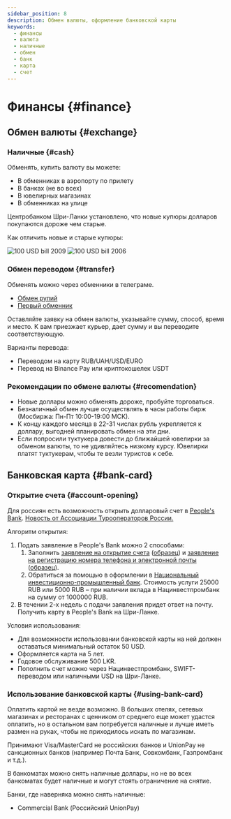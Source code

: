 ```yaml
---
sidebar_position: 8
description: Обмен валюты, оформление банковской карты
keywords:
  - финансы
  - валюта
  - наличные
  - обмен
  - банк
  - карта
  - счет
---
```



# Финансы {#finance}

## Обмен валюты {#exchange}

### Наличные {#cash}

Обменять, купить валюту вы можете:

- В обменниках в аэропорту по прилету
- В банках (не во всех)
- В ювелирных магазинах
- В обменниках на улице

Центробанком Шри-Ланки установлено, что новые купюры долларов покупаются дороже чем старые.

Как отличить новые и старые купюры:

<Tabs>
  <TabItem value="new" label="Новые" default>
    <img src="/img/100usd_2009.jpg" alt="100 USD bill 2009" />
  </TabItem>
  <TabItem value="old" label="Старые">
    <img src="/img/100usd_2006.jpg" alt="100 USD bill 2006" />
  </TabItem>
</Tabs>

### Обмен переводом {#transfer}

Обменять можно через обменники в телеграме.

- [Обмен рупий](https://t.me/usdlkrbot)
- [Первый обменник](https://t.me/FirstexchangeLKR)

Оставляйте заявку на обмен валюты, указывайте сумму, способ, время и место. К вам приезжает курьер, дает сумму и вы переводите соответствующую.

Варианты перевода:

- Переводом на карту RUB/UAH/USD/EURO
- Перевод на Binance Pay или криптокошелек USDT

### Рекомендации по обмене валюты {#recomendation}

- Новые доллары можно обменять дороже, пробуйте торговаться.
- Безналичный обмен лучше осуществлять в часы работы бирж (Мосбиржа: Пн-Пт 10:00-19:00 МСК).
- К концу каждого месяца в 22-31 числах рубль укрепляется к доллару, выгодней планировать обмен на эти дни.
- Если попросили туктукера довести до ближайшей ювелирки за обменом валюты, то не удивляйтесь низкому курсу. Ювелирки платят туктукерам, чтобы те везли туристов к себе.

## Банковская карта {#bank-card}

### Открытие счета {#account-opening}

Для россиян есть возможность открыть долларовый счет в [People's Bank](https://www.peoplesbank.lk/). [Новость от Ассоциации Турооператоров России.](https://www.atorus.ru/node/50267)

Алгоритм открытия:

1. Подать заявление в People's Bank можно 2 способами:
    1. Заполнить [заявление на открытие счета](https://www.srilankaembassy.ru/images/tourism/BankingCooperation/PFCA-Opening-Application.pdf) ([образец](https://www.srilankaembassy.ru/images/tourism/BankingCooperation/Sample-PFCA-Opening.pdf)) и [заявление на регистрацию номера телефона и электронной почты](https://www.srilankaembassy.ru/images/tourism/BankingCooperation/Mobile-Phone-Number-and-Email-Address-Registering-or-Updating-Form-2.pdf) ([образец](https://www.srilankaembassy.ru/images/tourism/BankingCooperation/Sample-Mobile-Phone-Email-Address.pdf)).
    2. Обратиться за помощью в оформлении в [Национальный инвестиционно-промышленный банк](https://www.nipbank.ru/offer/sotrudnichestvo-mezhdu-narodnym-bankom-shri-lanki-people-s-bank-sri-lanka-i-natsionalnym-investitsio/). Стоимость услуги 25000 RUB или 5000 RUB – при наличии вклада в Нацинвестпромбанк на сумму от 1000000 RUB.
2. В течении 2-х недель с подачи заявления придет ответ на почту. Получить карту в People's Bank на Шри-Ланке.

Условия использования:

- Для возможности использовании банковской карты на ней должен оставаться минимальный остаток 50 USD.
- Оформляется карта на 5 лет.
- Годовое обслуживание 500 LKR.
- Пополнить счет можно через Нацинвестпромбанк, SWIFT-переводом или наличными USD на Шри-Ланке.

### Использование банковской карты {#using-bank-card}

Оплатить картой не везде возможно. В больших отелях, сетевых магазинах и ресторанах с ценником от среднего еще может удастся оплатить, но в остальном вам потребуется наличные и лучше иметь размен на руках, чтобы не приходилось искать по магазинам.

Принимают Visa/MasterCard не российских банков и UnionPay не санкционных банков (например Почта Банк, Совкомбанк, Газпромбанк и т.д.).

В банкоматах можно снять наличные доллары, но не во всех банкоматах будет наличные и могут стоять ограничение на снятие. 

Банки, где наверняка можно снять наличные:

- Commercial Bank (Российский UnionPay)